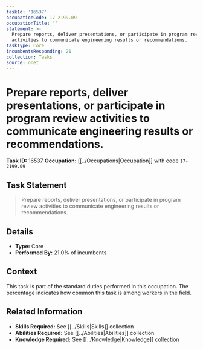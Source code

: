 ```yaml
---
taskId: '16537'
occupationCode: 17-2199.09
occupationTitle: ''
statement: >-
  Prepare reports, deliver presentations, or participate in program review
  activities to communicate engineering results or recommendations.
taskType: Core
incumbentsResponding: 21
collection: Tasks
source: onet
---
```

# Prepare reports, deliver presentations, or participate in program review activities to communicate engineering results or recommendations.

**Task ID:** 16537
**Occupation:** [[../Occupations|Occupation]] with code `17-2199.09`

## Task Statement

> Prepare reports, deliver presentations, or participate in program review activities to communicate engineering results or recommendations.

## Details

- **Type:** Core
- **Performed By:** 21.0% of incumbents

## Context

This task is part of the standard duties performed in this occupation. The percentage indicates how common this task is among workers in the field.

## Related Information

- **Skills Required:** See [[../Skills|Skills]] collection
- **Abilities Required:** See [[../Abilities|Abilities]] collection
- **Knowledge Required:** See [[../Knowledge|Knowledge]] collection
